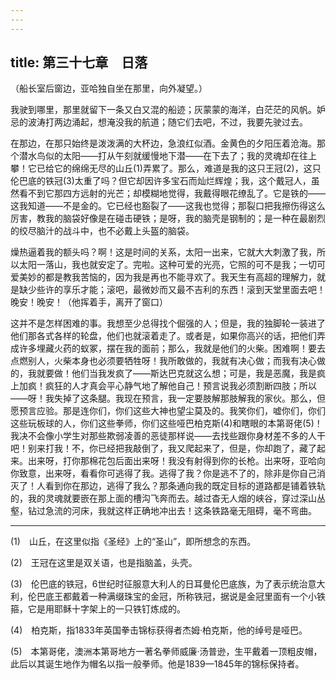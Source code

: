 ```yaml
---
---
---
```

title: 第三十七章　日落
---






（船长室后窗边，亚哈独自坐在那里，向外凝望。）

我驶到哪里，那里就留下一条又白又混的船迹；灰蒙蒙的海洋，白茫茫的风帆。妒忌的波涛打两边涌起，想淹没我的航道；随它们去吧，不过，我要先驶过去。

在那边，在那只始终是泼泼满的大杯边，急浪红似酒。金黄色的夕阳压着沧海。那个潜水鸟似的太阳——打从午刻就缓慢地下潜——在下去了；我的灵魂却在往上攀！它已给它的绵绵无尽的山丘(1)弄累了。那么，难道是我的这只王冠(2)，这只伦巴底的铁冠(3)太重了吗？但它却因许多宝石而灿烂辉煌；我，这个戴冠人，虽然看不到它那四方远射的光芒；却模糊地觉得，我戴得眼花缭乱了。它是铁的——这我知道——不是金的。它已经也豁裂了——这我也觉得；那裂口把我擦伤得这么厉害，教我的脑袋好像是在碰击硬铁；是呀，我的脑壳是钢制的；是一种在最剧烈的绞尽脑汁的战斗中，也不必戴上头盔的脑袋。

燥热逼着我的额头吗？啊！这是时间的关系，太阳一出来，它就大大刺激了我，所以太阳一落山，我也就安定了。完啦。这种可爱的光亮，它照的可不是我；一切可爱美妙的都是教我苦恼的，因为我是再也不能寻欢了。我天生有高超的理解力，就是缺少些许的享乐才能；滚吧，最微妙而又最不吉利的东西！滚到天堂里面去吧！晚安！晚安！（他挥着手，离开了窗口）

这并不是怎样困难的事。我想至少总得找个倔强的人；但是，我的独脚轮一装进了他们那各式各样的轮盘，他们也就滚着走了。或者是，如果你高兴的话，把他们弄成许多埋藏火药的蚁冢，摆在我的面前；那么，我就是他们的火柴。困难啊！要去点燃别人，火柴本身也必须要牺牲呀！我所敢做的，我就有决心做；而我有决心做的，我就要做！他们当我发疯了——斯达巴克就这么想；可是，我是恶魔，我是疯上加疯！疯狂的人才真会平心静气地了解他自己！预言说我必须割断四肢；所以——呀！我失掉了这条腿。我现在预言，我一定要肢解那肢解我的家伙。那么，但愿预言应验。那是连你们，你们这些大神也望尘莫及的。我笑你们，嘘你们，你们这些玩板球的人，你们这些拳师，你们这些哑巴柏克斯(4)和瞎眼的本第哥佬(5)！我决不会像小学生对那些欺弱凌善的恶徒那样说——去找些跟你身材差不多的人干吧！别来打我！不，你已经把我敲倒了，我又爬起来了，但是，你却跑了，藏了起来。出来呀，打你那棉花包后面出来呀！我没有射得到你的长枪。出来呀，亚哈向你致意，出来呀，看看你可逃得了我。逃得了我？你是逃不了的，除非是你自己消灭了！人看到你在那边，逃得了我么？那条通向我的既定目标的道路都是铺着铁轨的，我的灵魂就要嵌在那上面的槽沟飞奔而去。越过杳无人烟的峡谷，穿过深山丛壑，钻过急流的河床，我就这样正确地冲出去！这条铁路毫无阻碍，毫不弯曲。





* * *



(1)　山丘，在这里似指《圣经》上的“圣山”，即所想念的东西。

(2)　王冠在这里是双关语，也是指脑盖，头壳。

(3)　伦巴底的铁冠，6世纪时征服意大利人的日耳曼伦巴底族，为了表示统治意大利，伦巴底王都戴着一种满缀珠宝的金冠，所称铁冠，据说是金冠里面有一个小铁箍，它是用耶稣十字架上的一只铁钉炼成的。

(4)　柏克斯，指1833年英国拳击锦标获得者杰姆·柏克斯，他的绰号是哑巴。

(5)　本第哥佬，澳洲本第哥地方一著名拳师威廉·汤普逊，生平戴着一顶粗皮帽，此后以其诞生地作为帽名以指一般拳师。他是1839—1845年的锦标保持者。